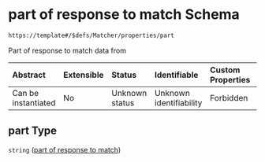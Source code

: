 # part of response to match Schema

```txt
https://template#/$defs/Matcher/properties/part
```

Part of response to match data from

| Abstract            | Extensible | Status         | Identifiable            | Custom Properties | Additional Properties | Access Restrictions | Defined In                                                                             |
| :------------------ | :--------- | :------------- | :---------------------- | :---------------- | :-------------------- | :------------------ | :------------------------------------------------------------------------------------- |
| Can be instantiated | No         | Unknown status | Unknown identifiability | Forbidden         | Allowed               | none                | [nuclei-schema.schema.json\*](../out/nuclei-schema.schema.json "open original schema") |

## part Type

`string` ([part of response to match](nuclei-schema-defs-matcher-properties-part-of-response-to-match))
